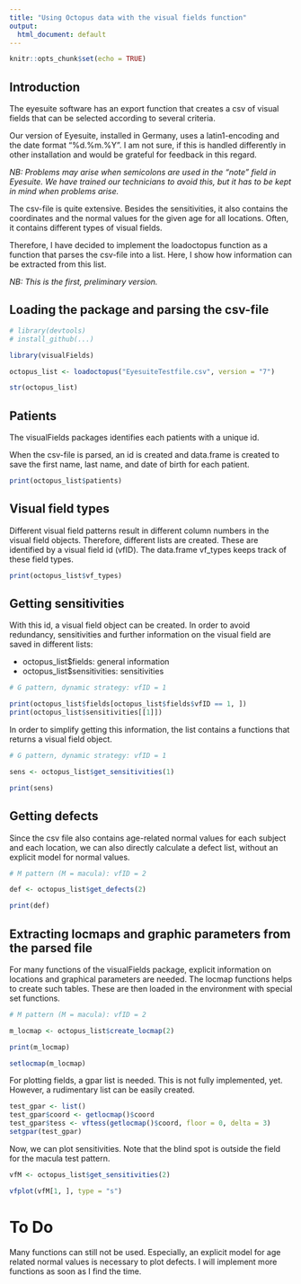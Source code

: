 ```yaml
---
title: "Using Octopus data with the visual fields function"
output:
  html_document: default
---
```


```r
knitr::opts_chunk$set(echo = TRUE)
```

## Introduction

The eyesuite software has an export function that creates a csv of visual fields that can be selected according to several criteria.

Our version of Eyesuite, installed in Germany, uses a latin1-encoding and the date format "%d.%m.%Y". I am not sure, if this is handled differently in other installation and would be grateful for feedback in this regard.

*NB: Problems may arise when semicolons are used in the "note" field in Eyesuite. We have trained our technicians to avoid this, but it has to be kept in mind when problems arise.*

The csv-file is quite extensive. Besides the sensitivities, it also contains the coordinates and the normal values for the given age for all locations. Often, it contains different types of visual fields. 

Therefore, I have decided to implement the loadoctopus function as a function that parses the csv-file into a list. Here, I show how information can be extracted from this list.

*NB: This is the first, preliminary version.*

## Loading the package and parsing the csv-file

```r

# library(devtools)
# install_github(...)

library(visualFields)

octopus_list <- loadoctopus("EyesuiteTestfile.csv", version = "7")

str(octopus_list)

```

## Patients

The visualFields packages identifies each patients with a unique id.

When the csv-file is parsed, an id is created and data.frame is created to save the first name, last name, and date of birth for each patient.

```r

print(octopus_list$patients)

```

## Visual field types

Different visual field patterns result in different column numbers in the visual field objects. Therefore, different lists are created. These are identified by a visual field id (vfID). The data.frame vf_types keeps track of these field types.

```r

print(octopus_list$vf_types)

```

## Getting sensitivities

With this id, a visual field object can be created. In order to avoid redundancy, sensitivities and further information on the visual field are saved in different lists:

  - octopus_list$fields: general information
  - octopus_list$sensitivities: sensitivities

```r

# G pattern, dynamic strategy: vfID = 1

print(octopus_list$fields[octopus_list$fields$vfID == 1, ])
print(octopus_list$sensitivities[[1]])

```

In order to simplify getting this information, the list contains a functions that returns a visual field object.

```r

# G pattern, dynamic strategy: vfID = 1

sens <- octopus_list$get_sensitivities(1)

print(sens)

```

## Getting defects

Since the csv file also contains age-related normal values for each subject and each location, we can also directly calculate a defect list, without an explicit model for normal values.

```r

# M pattern (M = macula): vfID = 2

def <- octopus_list$get_defects(2)

print(def)

```

## Extracting locmaps and graphic parameters from the parsed file

For many functions of the visualFields package, explicit information on locations and graphical parameters are needed. The locmap functions helps to create such tables. These are then loaded in the environment with special set functions.

```r

# M pattern (M = macula): vfID = 2

m_locmap <- octopus_list$create_locmap(2)

print(m_locmap)

setlocmap(m_locmap)

```

For plotting fields, a gpar list is needed. This is not fully implemented, yet. However, a rudimentary list can be easily created.

```r

test_gpar <- list()
test_gpar$coord <- getlocmap()$coord
test_gpar$tess <- vftess(getlocmap()$coord, floor = 0, delta = 3)
setgpar(test_gpar)

```

Now, we can plot sensitivities. Note that the blind spot is outside the field for the macula test pattern.

```r

vfM <- octopus_list$get_sensitivities(2)

vfplot(vfM[1, ], type = "s")

```

# To Do

Many functions can still not be used. Especially, an explicit model for age related normal values is necessary to plot defects. I will implement more functions as soon as I find the time.

